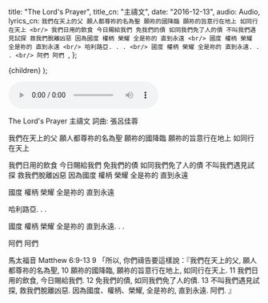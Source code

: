 
  title: "​The Lord's Prayer",
  title_cn: "主禱文",
  date: "2016-12-13",
  audio: Audio,
  lyrics_cn: `我們在天上的父
願人都尊祢的名為聖
願祢的國降臨
願祢的旨意行在地上
如同行在天上
<br/>
我們日用的飲食
今日賜給我們
免我們的債
如同我們免了人的債
不叫我們遇見試探
救我們脫離凶惡
因為國度 權柄 榮耀
全是祢的
直到永遠
<br/>
國度 權柄 榮耀
全是祢的
直到永遠
<br/>
哈利路亞. . .
<br/>
國度 權柄 榮耀
全是祢的
直到永遠. . .
<br/>
阿們 阿們
`,
};

  <MDXWrapper meta={meta}>{children}</MDXWrapper>
);

<audio controls src={Audio}></audio>

The Lord's Prayer
主禱文
詞曲: 張呂佳蓉

我們在天上的父
願人都尊祢的名為聖
願祢的國降臨
願祢的旨意行在地上
如同行在天上

我們日用的飲食
今日賜給我們
免我們的債
如同我們免了人的債
不叫我們遇見試探
救我們脫離凶惡
因為國度 權柄 榮耀
全是祢的
直到永遠

國度 權柄 榮耀
全是祢的
直到永遠

哈利路亞. . .

國度 權柄 榮耀
全是祢的
直到永遠. . .

阿們 阿們

馬太福音 Matthew 6:9-13
9 「所以, 你們禱告要這樣說：『我們在天上的父, 願人都尊祢的名為聖, 10 願祢的國降臨, 願祢的旨意行在地上, 如同行在天上. 11 我們日用的飲食, 今日賜給我們. 12 免我們的債, 如同我們免了人的債. 13 不叫我們遇見試探, 救我們脫離凶惡. 因為國度、權柄、榮耀, 全是祢的, 直到永遠. 阿們. 』
